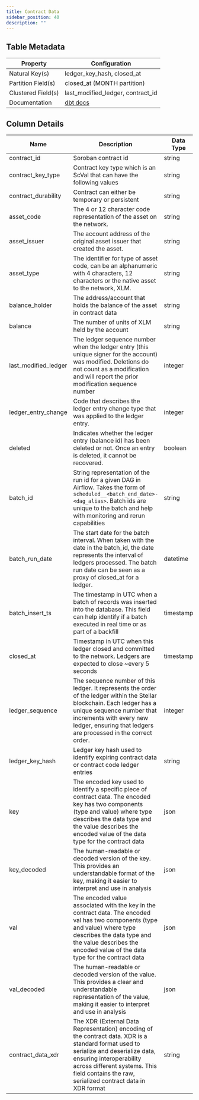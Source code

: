 ```yaml
---
title: Contract Data
sidebar_position: 40
description: ""
---
```


<div className="scoped-data-dictionary-table">

## Table Metadata

| Property | Configuration |
| --- | --- |
| Natural Key(s) | ledger_key_hash, closed_at |
| Partition Field(s) | closed_at (MONTH partition) |
| Clustered Field(s) | last_modified_ledger, contract_id |
| Documentation | [dbt docs](http://www.stellar-dbt-docs.com/#!/source/source.stellar_dbt_public.crypto_stellar.contract_data) |

## Column Details

| Name | Description | Data Type | Domain Values | Required? | Notes |
| --- | --- | --- | --- | --- | --- |
| contract_id | Soroban contract id | string |  | Yes |  |
| contract_key_type | Contract key type which is an ScVal that can have the following values | string |  |  |  |
| contract_durability | Contract can either be temporary or persistent | string |  |  |  |
| asset_code | The 4 or 12 character code representation of the asset on the network. | string |  |  |  |
| asset_issuer | The account address of the original asset issuer that created the asset. | string |  |  |  |
| asset_type | The identifier for type of asset code, can be an alphanumeric with 4 characters, 12 characters or the native asset to the network, XLM. | string |  |  |  |
| balance_holder | The address/account that holds the balance of the asset in contract data | string |  |  |  |
| balance | The number of units of XLM held by the account | string |  |  |  |
| last_modified_ledger | The ledger sequence number when the ledger entry (this unique signer for the account) was modified. Deletions do not count as a modification and will report the prior modification sequence number | integer |  | Yes |  |
| ledger_entry_change | Code that describes the ledger entry change type that was applied to the ledger entry. | integer |  | Yes |  |
| deleted | Indicates whether the ledger entry (balance id) has been deleted or not. Once an entry is deleted, it cannot be recovered. | boolean |  | Yes |  |
| batch_id | String representation of the run id for a given DAG in Airflow. Takes the form of `scheduled__<batch_end_date>-<dag_alias>`. Batch ids are unique to the batch and help with monitoring and rerun capabilities | string |  | Yes |  |
| batch_run_date | The start date for the batch interval. When taken with the date in the batch_id, the date represents the interval of ledgers processed. The batch run date can be seen as a proxy of closed_at for a ledger. | datetime |  | Yes |  |
| batch_insert_ts | The timestamp in UTC when a batch of records was inserted into the database. This field can help identify if a batch executed in real time or as part of a backfill | timestamp |  | Yes |  |
| closed_at | Timestamp in UTC when this ledger closed and committed to the network. Ledgers are expected to close ~every 5 seconds | timestamp |  | Yes |  |
| ledger_sequence | The sequence number of this ledger. It represents the order of the ledger within the Stellar blockchain. Each ledger has a unique sequence number that increments with every new ledger, ensuring that ledgers are processed in the correct order. | integer |  | Yes |  |
| ledger_key_hash | Ledger key hash used to identify expiring contract data or contract code ledger entries | string |  | Yes |  |
| key | The encoded key used to identify a specific piece of contract data. The encoded key has two components (type and value) where type describes the data type and the value describes the encoded value of the data type for the contract data | json |  |  |  |
| key_decoded | The human-readable or decoded version of the key. This provides an understandable format of the key, making it easier to interpret and use in analysis | json |  |  |  |
| val | The encoded value associated with the key in the contract data. The encoded val has two components (type and value) where type describes the data type and the value describes the encoded value of the data type for the contract data | json |  |  |  |
| val_decoded | The human-readable or decoded version of the value. This provides a clear and understandable representation of the value, making it easier to interpret and use in analysis | json |  |  |  |
| contract_data_xdr | The XDR (External Data Representation) encoding of the contract data. XDR is a standard format used to serialize and deserialize data, ensuring interoperability across different systems. This field contains the raw, serialized contract data in XDR format | string |  |  |  |

</div>

